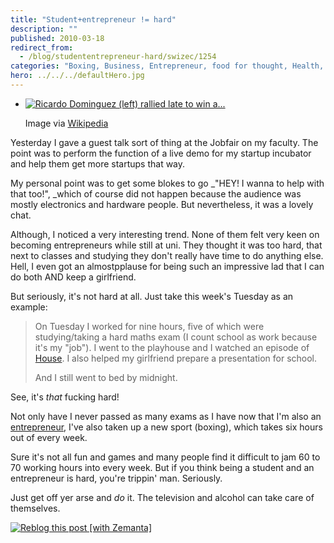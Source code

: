 ```yaml
---
title: "Student+entrepreneur != hard"
description: ""
published: 2010-03-18
redirect_from:
  - /blog/studententrepreneur-hard/swizec/1254
categories: "Boxing, Business, Entrepreneur, food for thought, Health, life, People, Uncategorized"
hero: ../../../defaultHero.jpg
---
```


- [![Ricardo Dominguez (left) rallied late to win a...](http://swizec.com/blog/wp-content/uploads/2010/03/300px-Boxing080905_photoshop.jpg "Ricardo Dominguez (left) rallied late to win a...")](http://commons.wikipedia.org/wiki/Image:Boxing080905_photoshop.jpg)

  Image via [Wikipedia](http://commons.wikipedia.org/wiki/Image:Boxing080905_photoshop.jpg)

Yesterday I gave a guest talk sort of thing at the Jobfair on my faculty. The point was to perform the function of a live demo for my startup incubator and help them get more startups that way.

My personal point was to get some blokes to go \_"HEY! I wanna to help with that too!", \_which of course did not happen because the audience was mostly electronics and hardware people. But nevertheless, it was a lovely chat.

Although, I noticed a very interesting trend. None of them felt very keen on becoming entrepreneurs while still at uni. They thought it was too hard, that next to classes and studying they don't really have time to do anything else. Hell, I even got an almostpplause for being such an impressive lad that I can do both AND keep a girlfriend.

But seriously, it's not hard at all. Just take this week's Tuesday as an example:

> On Tuesday I worked for nine hours, five of which were studying/taking a hard maths exam (I count school as work because it's my "job"). I went to the playhouse and I watched an episode of [House](http://en.wikipedia.org/wiki/House_%28TV_series%29 "House (TV series)"). I also helped my girlfriend prepare a presentation for school.
>
> And I still went to bed by midnight.

See, it's _that_ fucking hard!

Not only have I never passed as many exams as I have now that I'm also an [entrepreneur](http://en.wikipedia.org/wiki/Entrepreneur "Entrepreneur"), I've also taken up a new sport (boxing), which takes six hours out of every week.

Sure it's not all fun and games and many people find it difficult to jam 60 to 70 working hours into every week. But if you think being a student and an entrepreneur is hard, you're trippin' man. Seriously.

Just get off yer arse and _do_ it. The television and alcohol can take care of themselves.

[![Reblog this post [with Zemanta]](http://img.zemanta.com/reblog_e.png?x-id=bd314f7b-c5ee-4679-9dac-34dffbed9ae6)](http://reblog.zemanta.com/zemified/bd314f7b-c5ee-4679-9dac-34dffbed9ae6/ "Reblog this post [with Zemanta]")
